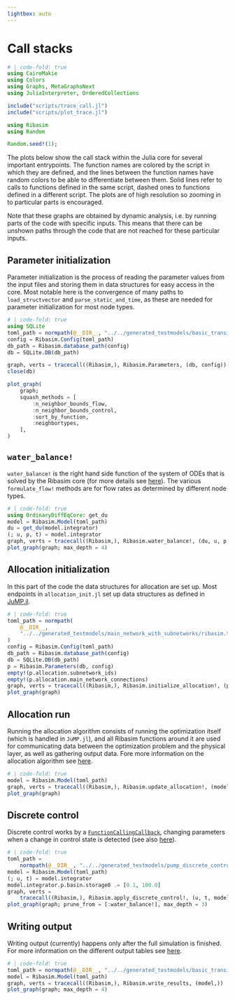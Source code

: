 ```yaml
---
lightbox: auto
---
```


# Call stacks

```julia
# | code-fold: true
using CairoMakie
using Colors
using Graphs, MetaGraphsNext
using JuliaInterpreter, OrderedCollections

include("scripts/trace_call.jl")
include("scripts/plot_trace.jl")

using Ribasim
using Random

Random.seed!(1);
```

The plots below show the call stack within the Julia core for several important entrypoints. The function names are colored by the script in which they are defined, and the lines between the function names have random colors to be able to differentiate between them. Solid lines refer to calls to functions defined in the same script, dashed ones to functions defined in a different script. The plots are of high resolution so zooming in to particular parts is encouraged.

Note that these graphs are obtained by dynamic analysis, i.e. by running parts of the code with specific inputs. This means that there can be unshown paths through the code that are not reached for these particular inputs.

## Parameter initialization

Parameter initialization is the process of reading the parameter values from the input files and storing them in data structures for easy access in the core. Most notable here is the convergence of many paths to `load_structvector` and `parse_static_and_time`, as these are needed for parameter initialization for most node types.

```julia
# | code-fold: true
using SQLite
toml_path = normpath(@__DIR__, "../../generated_testmodels/basic_transient/ribasim.toml")
config = Ribasim.Config(toml_path)
db_path = Ribasim.database_path(config)
db = SQLite.DB(db_path)

graph, verts = tracecall((Ribasim,), Ribasim.Parameters, (db, config))
close(db)

plot_graph(
    graph;
    squash_methods = [
        :n_neighbor_bounds_flow,
        :n_neighbor_bounds_control,
        :sort_by_function,
        :neighbortypes,
    ],
)
```

## `water_balance!`

`water_balance!` is the right hand side function of the system of ODEs that is solved by the Ribasim core (for more details see [here](../concept/equations.qmd#formal-model-description)). The various `formulate_flow!` methods are for flow rates as determined by different node types.

```julia
# | code-fold: true
using OrdinaryDiffEqCore: get_du
model = Ribasim.Model(toml_path)
du = get_du(model.integrator)
(; u, p, t) = model.integrator
graph, verts = tracecall((Ribasim,), Ribasim.water_balance!, (du, u, p, t))
plot_graph(graph; max_depth = 4)
```

## Allocation initialization

In this part of the code the data structures for allocation are set up. Most endpoints in `allocation_init.jl` set up data structures as defined in [JuMP.jl](https://jump.dev/JuMP.jl/stable/).

```julia
# | code-fold: true
toml_path = normpath(
    @__DIR__,
    "../../generated_testmodels/main_network_with_subnetworks/ribasim.toml",
)
config = Ribasim.Config(toml_path)
db_path = Ribasim.database_path(config)
db = SQLite.DB(db_path)
p = Ribasim.Parameters(db, config)
empty!(p.allocation.subnetwork_ids)
empty!(p.allocation.main_network_connections)
graph, verts = tracecall((Ribasim,), Ribasim.initialize_allocation!, (p, db, config))
plot_graph(graph)
```

## Allocation run

Running the allocation algorithm consists of running the optimization itself (which is handled in `JuMP.jl`), and all Ribasim functions around it are used for communicating data between the optimization problem and the physical layer, as well as gathering output data. Fore more information on the allocation algorithm see [here](../concept/allocation.qmd).


```julia
# | code-fold: true
model = Ribasim.Model(toml_path)
graph, verts = tracecall((Ribasim,), Ribasim.update_allocation!, (model.integrator,))
plot_graph(graph)
```

## Discrete control

Discrete control works by a [`FunctionCallingCallback`](https://docs.sciml.ai/DiffEqCallbacks/stable/output_saving/#DiffEqCallbacks.FunctionCallingCallback), changing parameters when a change in control state is detected (see also [here](../reference/node/discrete-control.qmd)).

```julia
# | code-fold: true
toml_path =
    normpath(@__DIR__, "../../generated_testmodels/pump_discrete_control/ribasim.toml")
model = Ribasim.Model(toml_path)
(; u, t) = model.integrator
model.integrator.p.basin.storage0 .= [0.1, 100.0]
graph, verts =
    tracecall((Ribasim,), Ribasim.apply_discrete_control!, (u, t, model.integrator))
plot_graph(graph; prune_from = [:water_balance!], max_depth = 3)
```

## Writing output

Writing output (currently) happens only after the full simulation is finished. For more information on the different output tables see [here](../reference/usage.qmd#results).
```julia
# | code-fold: true
toml_path = normpath(@__DIR__, "../../generated_testmodels/basic_transient/ribasim.toml")
model = Ribasim.Model(toml_path)
graph, verts = tracecall((Ribasim,), Ribasim.write_results, (model,))
plot_graph(graph; max_depth = 4)
```
